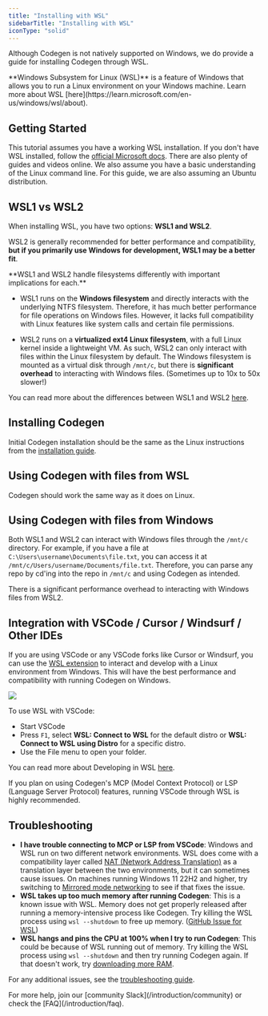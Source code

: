 ```yaml
---
title: "Installing with WSL"
sidebarTitle: "Installing with WSL"
iconType: "solid"
---
```


Although Codegen is not natively supported on Windows, we do provide a guide for installing Codegen through WSL.

<Tip>
**Windows Subsystem for Linux (WSL)** is a feature of Windows that allows you to run a Linux environment on your Windows machine. Learn more about WSL [here](https://learn.microsoft.com/en-us/windows/wsl/about).
</Tip>

## Getting Started

This tutorial assumes you have a working WSL installation. If you don't have WSL installed, follow the [official Microsoft docs](https://learn.microsoft.com/en-us/windows/wsl/install). There are also plenty of guides and videos online. We also assume you have a basic understanding of the Linux command line. For this guide, we are also assuming an Ubuntu distribution.

## WSL1 vs WSL2

When installing WSL, you have two options: **WSL1 and WSL2**.

WSL2 is generally recommended for better performance and compatibility, **but if you primarily use Windows for development, WSL1 may be a better fit**.

<Note>
**WSL1 and WSL2 handle filesystems differently with important implications for each.**

- WSL1 runs on the **Windows filesystem** and directly interacts with the underlying NTFS filesystem. Therefore, it has much better performance for file operations on Windows files. However, it lacks full compatibility with Linux features like system calls and certain file permissions.

- WSL2 runs on a **virtualized ext4 Linux filesystem**, with a full Linux kernel inside a lightweight VM. As such, WSL2 can only interact with files within the Linux filesystem by default. The Windows filesystem is mounted as a virtual disk through `/mnt/c`, but there is **significant overhead** to interacting with Windows files. (Sometimes up to 10x to 50x slower!)

You can read more about the differences between WSL1 and WSL2 [here](https://learn.microsoft.com/en-us/windows/wsl/compare-versions).
</Note>

## Installing Codegen

Initial Codegen installation should be the same as the Linux instructions from the [installation guide](https://docs.codegen.com/introduction/installation).

## Using Codegen with files from WSL

Codegen should work the same way as it does on Linux.

## Using Codegen with files from Windows

Both WSL1 and WSL2 can interact with Windows files through the `/mnt/c` directory. For example, if you have a file at `C:\Users\username\Documents\file.txt`, you can access it at `/mnt/c/Users/username/Documents/file.txt`. Therefore, you can parse any repo by cd'ing into the repo in `/mnt/c` and using Codegen as intended.

<Warning>
There is a significant performance overhead to interacting with Windows files from WSL2.
</Warning>

## Integration with VSCode / Cursor / Windsurf / Other IDEs

If you are using VSCode or any VSCode forks like Cursor or Windsurf, you can use the [WSL extension](https://marketplace.visualstudio.com/items?itemName=ms-vscode-remote.remote-wsl) to interact and develop with a Linux environment from Windows. This will have the best performance and compatibility with running Codegen on Windows.

![](https://code.visualstudio.com/assets/docs/remote/wsl/architecture-wsl.png)

To use WSL with VSCode:
- Start VSCode
- Press `F1`, select **WSL: Connect to WSL** for the default distro or **WSL: Connect to WSL using Distro** for a specific distro.
- Use the File menu to open your folder.

You can read more about Developing in WSL [here](https://code.visualstudio.com/docs/remote/wsl).

<Tip>
If you plan on using Codegen's MCP (Model Context Protocol) or LSP (Language Server Protocol) features, running VSCode through WSL is highly recommended.
</Tip>

## Troubleshooting

- **I have trouble connecting to MCP or LSP from VSCode**: Windows and WSL run on two different network environments. WSL does come with a compatibility layer called [NAT (Network Address Translation)](https://learn.microsoft.com/en-us/windows/wsl/networking#default-networking-mode-nat) as a translation layer between the two environments, but it can sometimes cause issues. On machines running Windows 11 22H2 and higher, try switching to [Mirrored mode networking](https://learn.microsoft.com/en-us/windows/wsl/networking#mirrored-mode-networking) to see if that fixes the issue.
- **WSL takes up too much memory after running Codegen**: This is a known issue with WSL. Memory does not get properly released after running a memory-intensive process like Codegen. Try killing the WSL process using `wsl --shutdown` to free up memory. ([GitHub Issue for WSL](https://github.com/microsoft/WSL/issues/4166))
- **WSL hangs and pins the CPU at 100% when I try to run Codegen**: This could be because of WSL running out of memory. Try killing the WSL process using `wsl --shutdown` and then try running Codegen again. If that doesn't work, try [downloading more RAM](https://downloadmoreram.com/).

For any additional issues, see the [troubleshooting guide](/introduction/installation#troubleshooting).

<Note>
For more help, join our [community Slack](/introduction/community) or check the [FAQ](/introduction/faq).
</Note>
